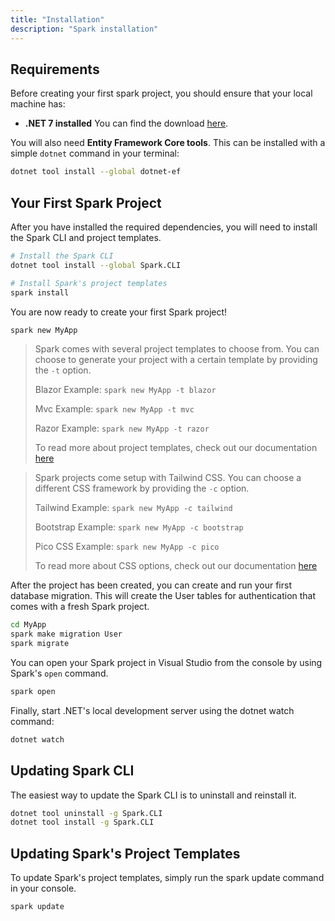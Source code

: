 ```yaml
---
title: "Installation"
description: "Spark installation"
---
```


## Requirements
Before creating your first spark project, you should ensure that your local machine has:

- **.NET 7 installed** You can find the download [here](https://dotnet.microsoft.com/en-us/download/dotnet/7.0).

You will also need **Entity Framework Core tools**. This can be installed with a simple `dotnet` command in your terminal:
```bash
dotnet tool install --global dotnet-ef
```

## Your First Spark Project
After you have installed the required dependencies, you will need to install the Spark CLI and project templates.
```bash
# Install the Spark CLI
dotnet tool install --global Spark.CLI

# Install Spark's project templates
spark install
```

You are now ready to create your first Spark project!
```bash
spark new MyApp
```

>
> Spark comes with several project templates to choose from. You can choose to generate your project with a certain template by providing the `-t` option.
> 
> Blazor
> Example: `spark new MyApp -t blazor`
>
> Mvc
> Example: `spark new MyApp -t mvc`
>
> Razor
> Example: `spark new MyApp -t razor`
>
> To read more about project templates, check out our documentation [here](/docs/project-types)
>

>
> Spark projects come setup with Tailwind CSS. You can choose a different CSS framework by providing the `-c` option.
>
> Tailwind
> Example: `spark new MyApp -c tailwind`
>
> Bootstrap
> Example: `spark new MyApp -c bootstrap`
>
> Pico CSS
> Example: `spark new MyApp -c pico`
>
> To read more about CSS options, check out our documentation [here](/docs/frontend#css-framework-options)
>

After the project has been created, you can create and run your first database migration. This will create the User tables for authentication that comes with a fresh Spark project.
```bash
cd MyApp
spark make migration User
spark migrate
```

You can open your Spark project in Visual Studio from the console by using Spark's `open` command.
```bash
spark open
```

Finally, start .NET's local development server using the dotnet watch command:
```bash
dotnet watch
```

## Updating Spark CLI
The easiest way to update the Spark CLI is to uninstall and reinstall it.
```bash
dotnet tool uninstall -g Spark.CLI
dotnet tool install -g Spark.CLI
```

## Updating Spark's Project Templates
To update Spark's project templates, simply run the spark update command in your console.
```bash
spark update
```